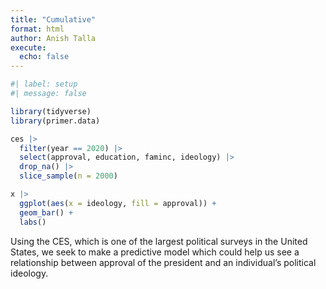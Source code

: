 ```yaml
---
title: "Cumulative"
format: html
author: Anish Talla
execute: 
  echo: false
---
```



```r
#| label: setup
#| message: false

library(tidyverse)
library(primer.data)
```

```r
ces |> 
  filter(year == 2020) |>
  select(approval, education, faminc, ideology) |>
  drop_na() |>
  slice_sample(n = 2000)
```

```r
x |>
  ggplot(aes(x = ideology, fill = approval)) +
  geom_bar() +
  labs()
```

Using the CES, which is one of the largest political surveys in the United States, we seek to make a predictive model which could help us see a relationship between approval of the president and an individual’s political ideology.

